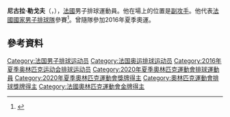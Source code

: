 {{Infobox volleyball biography
| name            = 尼古拉·勒戈夫
| image           = Nicolas Le Goff2.JPG
| image_size      = 
| caption         = 
| full_name       = 
| nickname        = 
| nationality     = {{FRA}}
| birth_date      = {{Birth date and age|1992|2|15|df=y}} 
| birth_place     = {{FRA}}[[巴黎|巴黎]]
| hometown        = 
| height          = 2.06m
| weight          = 112kg
| spike           = 365cm
| block           = 345cm
| college         = 
| position        = 副攻
| currentclub     = Montpellier UC
| currentnumber   = 14
| years           =
| teams           = 
| nationalyears   = 2013–
| nationalteam    = {{vb|FRA}}
| medaltemplates  = 
{{MedalCountry|{{FRA}}}}
{{MedalSport|男子[[排球|排球]]}}
{{MedalCompetition|[[奥林匹克运动会|奥林匹克运动会]]}}
{{MedalGold| [[2020年夏季奥林匹克运动会|2020年 東京]] |[[2020年夏季奧林匹克運動會男子排球比賽|團隊]]}}
}}

'''尼古拉·勒戈夫'''（{{lang-fr|Nicolas Le Goff}}，{{bd|1992年|2月15日}}），[[法國|法國]]男子排球運動員。他在場上的位置是[[副攻手|副攻手]]。他代表[[法國國家男子排球隊|法國國家男子排球隊]]參賽<ref>{{Cite web|url=http://www.ffvb.org/data/Files/2015%20-%20LIGUE%20MONDIALE/LISTE_25_WL2015%20par%20nom.pdf|title=Ligue Mondiale : la liste des 25|website=ffvb.org|date=5 avril 2015|accessdate=2015-07-18|archive-date=2015-09-24|archive-url=https://web.archive.org/web/20150924012118/http://www.ffvb.org/data/Files/2015%20-%20LIGUE%20MONDIALE/LISTE_25_WL2015%20par%20nom.pdf|dead-url=no}}</ref>。曾隨隊參加2016年夏季奧運。

== 參考資料 == 
{{reflist}}

{{Authority control}}
{{DEFAULTSORT:Le Goff, Nicolas}}
[[Category:法国男子排球运动员|Category:法国男子排球运动员]]
[[Category:法国奥运排球运动员|Category:法国奥运排球运动员]]
[[Category:2016年夏季奥林匹克运动会排球运动员|Category:2016年夏季奥林匹克运动会排球运动员]]
[[Category:2020年夏季奧林匹克運動會排球運動員|Category:2020年夏季奧林匹克運動會排球運動員]]
[[Category:2020年夏季奧林匹克運動會獎牌得主|Category:2020年夏季奧林匹克運動會獎牌得主]]
[[Category:奧林匹克運動會排球獎牌得主|Category:奧林匹克運動會排球獎牌得主]]
[[Category:法國奧林匹克運動會金牌得主|Category:法國奧林匹克運動會金牌得主]]